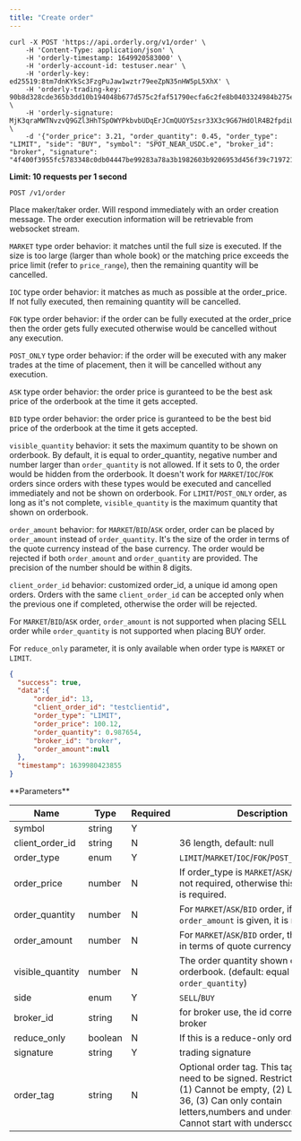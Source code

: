 ```yaml
---
title: "Create order"
---
```


<RequestExample>

```shell
curl -X POST 'https://api.orderly.org/v1/order' \
    -H 'Content-Type: application/json' \
    -H 'orderly-timestamp: 1649920583000' \
    -H 'orderly-account-id: testuser.near' \
    -H 'orderly-key: ed25519:8tm7dnKYkSc3FzgPuJaw1wztr79eeZpN35nHW5pL5XhX' \
    -H 'orderly-trading-key: 90b8d328cde365b3dd10b194048b677d575c2faf51790ecfa6c2fe8b0403324984b275e7bf4c486b4d713576cf20335e1230537c47aafdde0bd646af9b83a8d6' \
    -H 'orderly-signature: MjK3qraMWTNvzvQ9GZl3HhTSpOWYPkbvbUDqErJCmQUOY5zsr33X3c9G67HdOlR4B2fpdiUXjEABDVSQ97LMBg==' \
    -d '{"order_price": 3.21, "order_quantity": 0.45, "order_type": "LIMIT", "side": "BUY", "symbol": "SPOT_NEAR_USDC.e", "broker_id": "broker", "signature": "4f400f3955fc5783348c0db04447be99283a78a3b1982603b9206953d456f39c7197214a146111ec586ab79171c4bf6255c320d5261a414a17cf78b42e04859900"}'
```
</RequestExample>

**Limit: 10 requests per 1 second**

`POST /v1/order`

Place maker/taker order. Will respond immediately with an order creation message. The order execution information will be retrievable from websocket stream.

`MARKET` type order behavior: it matches until the full size is executed. If the size is too large (larger than whole book) or the matching price exceeds the price limit (refer to `price_range`), then the remaining quantity will be cancelled.

`IOC` type order behavior: it matches as much as possible at the order_price. If not fully executed, then remaining quantity will be cancelled.

`FOK` type order behavior: if the order can be fully executed at the order_price then the order gets fully executed otherwise would be cancelled without any execution.

`POST_ONLY` type order behavior: if the order will be executed with any maker trades at the time of placement, then it will be cancelled without any execution.

`ASK` type order behavior: the order price is guranteed to be the best ask price of the orderbook at the time it gets accepted.

`BID` type order behavior: the order price is guranteed to be the best bid price of the orderbook at the time it gets accepted.

`visible_quantity` behavior: it sets the maximum quantity to be shown on orderbook. By default, it is equal to order_quantity, negative number and number larger than `order_quantity` is not allowed. If it sets to 0, the order would be hidden from the orderbook. It doesn't work for `MARKET`/`IOC`/`FOK` orders since orders with these types would be executed and cancelled immediately and not be shown on orderbook. For `LIMIT`/`POST_ONLY` order, as long as it's not complete, `visible_quantity` is the maximum quantity that shown on orderbook.

`order_amount` behavior: for `MARKET`/`BID`/`ASK` order, order can be placed by `order_amount` instead of `order_quantity`. It's the size of the order in terms of the quote currency instead of the base currency. The order would be rejected if  both `order_amount` and `order_quantity` are provided. The precision of the number should be within 8 digits.

`client_order_id` behavior: customized order_id, a unique id among open orders. Orders with the same `client_order_id` can be accepted only when the previous one if completed, otherwise the order will be rejected.

For `MARKET`/`BID`/`ASK` order, `order_amount` is not supported when placing SELL order while `order_quantity` is not supported when placing BUY order.

For `reduce_only` parameter, it is only available when order type is `MARKET` or `LIMIT`.

<ResponseExample>

```json Response
{
  "success": true,
  "data":{
      "order_id": 13,
      "client_order_id": "testclientid",
      "order_type": "LIMIT",
      "order_price": 100.12,
      "order_quantity": 0.987654,
      "broker_id": "broker",
      "order_amount":null
  },
  "timestamp": 1639980423855
}
```
</ResponseExample>
**Parameters**

| Name             | Type    | Required | Description                                                                                        |
|------------------|---------|----------|----------------------------------------------------------------------------------------------------|
| symbol           | string  | Y        |                                                                                                    |
| client_order_id  | string  | N        | 36 length, default: null                                                                           |
| order_type       | enum    | Y        | `LIMIT`/`MARKET`/`IOC`/`FOK`/`POST_ONLY`/`ASK`/`BID`                                               |
| order_price      | number  | N        | If order_type is `MARKET`/`ASK`/`BID`, then is not required, otherwise this parameter is required. |
| order_quantity   | number  | N        | For `MARKET`/`ASK`/`BID` order, if `order_amount` is given, it is not required.                    |
| order_amount     | number  | N        | For `MARKET`/`ASK`/`BID` order, the order size in terms of quote currency                          |
| visible_quantity | number  | N        | The order quantity shown on orderbook. (default: equal to `order_quantity`)                        |
| side             | enum    | Y        | `SELL`/`BUY`                                                                                       |
| broker_id        | string  | N        | for broker use, the id corresponding to broker                                                     |
| reduce_only      | boolean | N        | If this is a reduce-only order                                                                     |
| signature        | string  | Y        | trading signature                                                                                  |
| order_tag        | string  | N        | Optional order tag. This tag does not need to be signed. Restrictions apply: (1) Cannot be empty, (2) Length \<\= 36, (3) Can only contain letters,numbers and underscore, (4) Cannot start with underscore.  |
